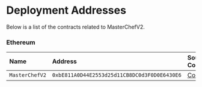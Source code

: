 
# Deployment Addresses

Below is a list of the contracts related to MasterChefV2.

<Tabs>

<TabItem value='ethereum' label='Ethereum' default>

### Ethereum

| Name | Address | Source Code | Explorer |
| :-- | :-- | :-- | :-- |
| `MasterChefV2` | `0xbE811A0D44E2553d25d11CB8DC0d3F0D0E6430E6` | [Code](https://github.com/sushiswap/sushiswap/blob/271458b558afa6fdfd3e46b8eef5ee6618b60f9d/contracts/MasterChefV2.sol) | [Link](https://etherscan.io/address/0xef0881ec094552b2e128cf945ef17a6752b4ec5d) |

</TabItem>

</Tabs>

